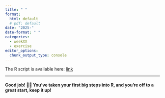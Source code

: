 ```yaml
---
title: " "
format: 
  html: default
  # pdf: default
date: "2025-"
date-format: " "
categories: 
  - weekXX
  - exercise
editor_options: 
  chunk_output_type: console
---
```


The R script is available here:
[link](https://raw.githubusercontent.com/InforBio/IOC/refs/heads/main/ioc_r/weekXX/r_wXX_exos.R){target='_blank'}

---

#### Good job! 👏👏 You've taken your first big steps into R, and you're off to a great start, keep it up! 


